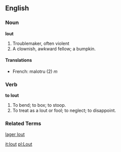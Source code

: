 ==English==

===Noun===

'''lout'''

#Troublemaker, often violent
#A clownish, awkward fellow; a bumpkin.

====Translations====
*French: malotru (2) ''m''

===Verb===

'''to lout'''

#To bend; to box; to stoop.
#To treat as a lout or fool; to neglect; to disappoint.

===Related Terms===
[[lager lout]]

[[it:lout]]
[[pl:Lout]]